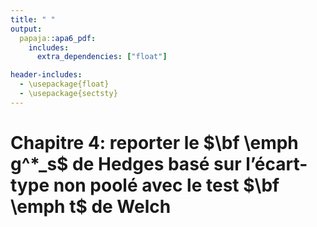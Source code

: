 ```yaml
---
title: " "
output: 
  papaja::apa6_pdf:
    includes:
      extra_dependencies: ["float"]

header-includes:
  - \usepackage{float}
  - \usepackage{sectsty}
---
```

# Chapitre 4: reporter le $\bf \emph g^*_s$ de Hedges basé sur l'écart-type non poolé avec le test $\bf \emph t$ de Welch


